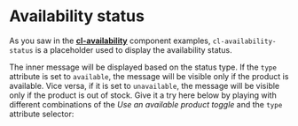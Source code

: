 
<Meta
  title={meta.title}
  argTypes={meta.argTypes}
/>

# Availability status

As you saw in the [**cl-availability**](?path=/docs/components-availability-cl-availability--basic) component examples, `cl-availability-status` is a placeholder used to display the availability status.

The inner message will be displayed based on the status type. If the `type` attribute is set to `available`, the message will be visible only if the product is available. Vice versa, if it is set to `unavailable`, the message will be visible only if the product is out of stock. Give it a try here below by playing with different combinations of the *Use an available product toggle* and the `type` attribute selector:

<Canvas withSource="open">
  <Story story={Basic} name="Basic" />
</Canvas>

<ArgsTable story="Basic" />
